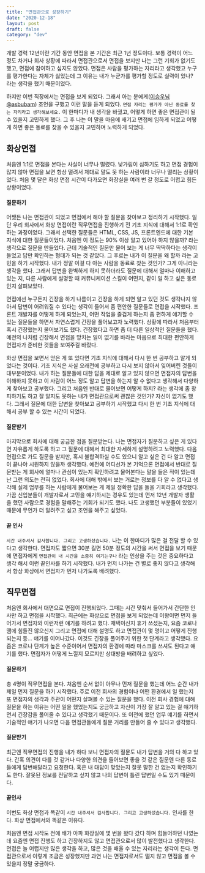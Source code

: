 ```yaml
---
title: "면접관으로 성장하기"
date: "2020-12-18"
layout: post
draft: false
category: "dev"
---
```


개발 경력 12년이란 기간 동안 면접을 본 기간은 최근 1년 정도이다. 보통 경력이 어느 정도 차거나 회사 상황에 따라서 면접관으로서 면접을 보지만 나는 그런 기회가 없기도 했고, 면접에 참여하고 싶지도 않았다. 면접은 사람을 평가하는 자리라고 생각했고 누구를 평가한다는 자체가 싫었는데 그 이유는 내가 누군가를 평가할 정도로 실력이 있나? 라는 생각을 했기 때문이었다.

하지만 이번 직장에서는 면접을 보게 되었다. 그래서 아는 분에게([이승우님 @asbubam](https://twitter.com/asbubam)) 조언을 구했고 이런 말을 듣게 되었다. `면접 자리는 평가가 아닌 동료를 찾는 자리라고 생각해보세요.` 
이 한마디가 내 생각을 바꿨고, 어떻게 하면 좋은 면접관이 될 수 있을지 고민하게 했다. 그 후 나는 이 말을 마음에 새기고 면접에 임하게 되었고 어떻게 하면 좋은 동료를 찾을 수 있을지 고민하며 노력하게 되었다.

## 화상면접 
처음엔 1:1로 면접을 본다는 사실이 너무나 떨렸다. 낯가림이 심하기도 하고 면접 경험이 많지 않아 면접을 보면 항상 떨려서 제대로 말도 못 하는 사람이라 너무나 떨리는 상황이었다. 처음 몇 달은 화상 면접 시간이 다가오면 화장실을 여러 번 갈 정도로 어렵고 힘든 상황이었다.

#### 질문하기
어쨌든 나는 면접관이 되었고 면접에서 해야 할 질문을 찾아보고 정리하기 시작했다. 일단 우리 회사에서 화상 면접이란 직무면접을 진행하기 전 기초 지식에 대해서 1:1로 확인하는 과정이었다. 그래서 선택한 질문들은 HTML, CSS, JS, 프론트엔드에 대한 기본 지식에 대한 질문들이었다.  처음엔 이 정도는 90% 이상 알고 있어야 하지 않을까? 라는 생각으로 질문을 만들었다.  근데 기술적인 질문만 물어 보는 게 너무 딱딱하다는 생각이 들었고 답만 확인하는 형태가 되는 것 같았다. 그 후로는 내가 이 질문을 왜 할까 라는 고민을 하기 시작했다. 내가 정말 이걸 다 아는 사람을 동료로 찾는 것인가? 그게 아니라는 생각을 했다. 그래서 답변을 완벽하게 하지 못하더라도 질문에 대해서 얼마나 이해하고 있는 지, 다른 사람에게 설명할 때 커뮤니케이션 스킬이 어떤지, 같이 일 하고 싶은 동료인지 살펴보았다. 

면접에선 누구든지 긴장을 하기 나름이고 긴장을 하게 되면 알고 있던 것도 생각나지 않아서 답변이 어려워질 수 있다는 생각이 들어서 좀 편안한 질문들로 면접을 시작했다.  프론트 개발자를 어떻게 하게 되었는지, 어떤 작업을 즐겁게 하는지 좀 편하게 얘기할 수 있는 질문들을 하면서 자연스럽게 긴장을 풀어보고자 노력했다. 상황에 따라서 처음부터 혹시 긴장했는지 물어보기도 했다. 긴장했다고 하면 좀 더 다른 일상적인 질문들을 했다. 예전의 나처럼 긴장해서 면접을 망치는 일이 없기를 바라는 마음으로 최대한 편안하게 면접자가 준비한 것들을 보여주길 바랐다.

화상 면접을 보면서 얻은 게 또 있다면 기초 지식에 대해서 다시 한 번 공부하고 알게 되었다는 것이다. 기초 지식은 사실 오래전에 공부하고 다시 보지 않아서 잊어버린 것들이 대부분이었다. 내가 하는 질문들에 대한 답을 제대로 알고 있지 않으면 면접자의 답변을 이해하지 못하고 이 사람이 어느 정도 알고 답변을 하는지 알 수 없다고 생각해서 다양하게 찾아보고 공부했다. 그리고 처음엔 반대로 물어보면 어떻게 하지? 라는 생각에 좀 창피하기도 하고 잘 알지도 못하는 내가 면접관으로써 괜찮은 것인가? 자신이 없기도 했다. 그래서 질문에 대한 답변을 찾아보고 공부하기 시작했고 다시 한 번 기초 지식에 대해서 공부 할 수 있는 시간이 되었다.

#### 질문받기
마지막으로 회사에 대해 궁금한 점을 질문받는다. 나는 면접자가 질문하고 싶은 게 있다면 자유롭게 하도록 하고 그 질문에 대해서 최대한 자세하게 설명하려고 노력했다. 다음 면접으로 가도 질문을 받지만, 혹시 불합격하실 수도 있으니 알고 싶은 건 다 알고 면접이 끝나야 시원하지 않을까 생각했다. 예전에 어디선가 본 기억으론 면접에서 반대로 질문받는 게 회사에 얼마나 관심이 있는지 확인하려고 물어본다는 말을 들은 적이 있는데 난 그런 의도는 전혀 없었다. 회사에 대해 밖에서 보는 거로는 정보를 다 알 수 없다고 생각해 실제 업무를 하는 사람에게 물어보는 게 제일 정확한 답을 들을 기회라고 생각했다. 가끔 신입분들이 개발자로서 고민을 얘기하시는 경우도 있는데 먼저 12년 개발자 생활을 했던 사람으로 경험을 말해주는 기회가 되기도 했다. 나도 고생했던 부분들이 있었기 때문에 무언가 더 알려주고 싶고 조언을 해주고 싶었다.

#### 끝 인사
`시간 내주셔서 감사합니다. 그리고 고생하셨습니다.` 나는 이 한마디가 많은 걸 전달 할 수 있다고 생각한다. 면접자도 짧으면 30분 길면 50분 정도의 시간을 써서 면접을 보기 때문에 면접자에게 `면접관이 내 시간을 소중히 여기는구나` 라는 인상을 주는 것은 중요하다고 생각 해서 이런 끝인사를 하기 시작했다. 내가 먼저 나가는 건 별로 좋지 않다고 생각해서 항상 화상에서 면접자가 먼저 나가도록 배려했다.


## 직무면접
처음엔 회사에서 대면으로 면접이 진행되었다. 그때는 시간 맞춰서 들어가서 간단한 인사만 하고 면접을 시작했다. 최근에는 화상으로 면접을 보게 되었는데 이왕이면 먼저 들어가서 면접자와 이런저런 얘기를 하려고 했다.
재택이신지 휴가 쓰셨는지, 요즘 코로나 땜에 힘들진 않으신지 그리고 면접에 대해 설명도 하고 면접관이 몇 명이고 어떻게 진행되는지 등… 얘기를 이어나갔다. 이것도 긴장을 풀어주기 위한 첫 단계라고 생각했다. 요즘은 코로나 단계가 높은 수준이어서 면접자의 환경에 따라 마스크를 쓰셔도 된다고 얘기를 했다. 면접자가 어떻게 느낄지 모르지만 상대방을 배려하고 싶었다.

#### 질문하기
총 4명이 직무면접을 본다. 처음엔 순서 없이 아무나 먼저 질문을 했는데 어느 순간 내가 제일 먼저 질문을 하기 시작했다.
주로 이전 회사의 경험이나 어떤 환경에서 일 했는지 또 면접자의 생각과 주관이 어떤지 살펴볼 수 있는 질문을 했다. 이전 회사 경험에 대해 질문을 하는 이유는 어떤 일을 했었는지도 궁금하고 자신이 가장 잘 알고 있는 걸 얘기하면서 긴장감을 풀어줄 수 있다고 생각했기 때문이다. 또 이전에 했던 업무 얘기를 하면서 기술적인 얘기가 나오면 다음 면접관들에게 질문 거리를 만들어 줄 수 있다고 생각했다.

#### 질문받기
최근엔 직무면접의 진행을 내가 하다 보니 면접자의 질문도 내가 답변을 거의 다 하고 있다. 간혹 의견이 다를 것 같거나 다양한 의견을 들어보면 좋을 것 같은 질문엔 다른 동료들에게 답변해달라고 요청한다. 혹은 내 대답이 맞았는지 잘못 말한 건 없는지 확인하기도 한다. 잘못된 정보를 전달하고 싶지 않고 나의 답변이 틀린 답변일 수도 있기 때문이다.

#### 끝인사
이번도 화상 면접과 똑같이 `시간 내주셔서 감사합니다. 그리고 고생하셨습니다.`  인사를 한다. 화상 면접에서와 똑같은 이유다.

처음엔 면접 시작도 전에 배가 아파 화장실에 몇 번을 왔다 갔다 하며 힘들어하던 나였는데 요즘엔 면접 진행도 하고 긴장하지도 않고 면접관으로서 많이 발전했다고 생각한다. 면접은 늘 어렵지만 많은 생각을 하고, 많은 것을 배울 수 있는 자리라는 생각이 든다.  면접관으로서 이렇게 조금은 성장했지만 과연 나는 면접자로서도 떨지 않고 면접을 볼 수 있을지 정말 궁금하다.